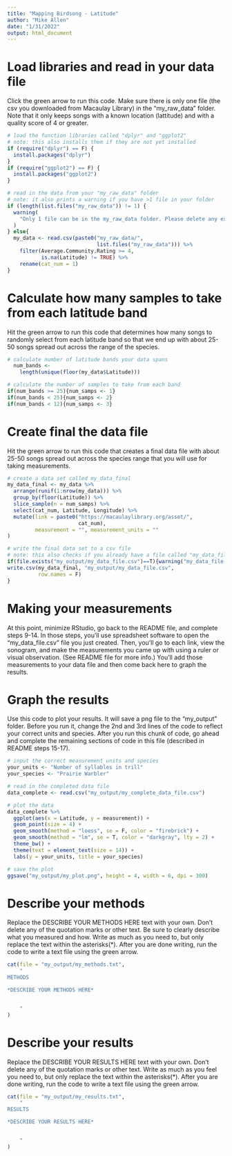 ```yaml
---
title: "Mapping Birdsong - Latitude"
author: "Mike Allen"
date: "1/31/2022"
output: html_document
---
```

# Load libraries and read in your data file
Click the green arrow to run this code. Make sure there is only one file (the csv you downloaded from Macaulay Library) in the "my_raw_data" folder. Note that it only keeps songs with a known location (lattitude) and with a quality score of 4 or greater.
```r
# load the function libraries called "dplyr" and "ggplot2"
# note: this also installs them if they are not yet installed
if (require("dplyr") == F) {
  install.packages("dplyr")
}
if (require("ggplot2") == F) {
  install.packages("ggplot2")
}

# read in the data from your "my_raw_data" folder
# note: it also prints a warning if you have >1 file in your folder
if (length(list.files("my_raw_data")) != 1) {
  warning(
    "Only 1 file can be in the my_raw_data folder. Please delete any except the one you want to analyze."
  )
} else{
  my_data <- read.csv(paste0("my_raw_data/",
                             list.files("my_raw_data"))) %>%
    filter(Average.Community.Rating >= 4,
           is.na(Latitude) != TRUE) %>%
    rename(cat_num = 1)
}
```
# Calculate how many samples to take from each latitude band
Hit the green arrow to run this code that determines how many songs to randomly select from each latitude band so that we end up with about 25-50 songs spread out across the range of the species.
```r
# calculate number of latitude bands your data spans
  num_bands <-
    length(unique(floor(my_data$Latitude)))

# calculate the number of samples to take from each band
if(num_bands >= 25){num_samps <- 1}
if(num_bands < 25){num_samps <- 2}
if(num_bands < 12){num_samps <- 3}
```
# Create final the data file
Hit the green arrow to run this code that creates a final data file with about 25-50 songs spread out across the species range that you will use for taking measurements.
```r
# create a data set called my_data_final
my_data_final <- my_data %>%
  arrange(runif(1:nrow(my_data))) %>%
  group_by(floor(Latitude)) %>%
  slice_sample(n = num_samps) %>%
  select(cat_num, Latitude, Longitude) %>%
  mutate(link = paste0("https://macaulaylibrary.org/asset/", 
                       cat_num),
         measurement = "", measurement_units = ""
)

# write the final data set to a csv file
# note: this also checks if you already have a file called "my_data_file.csv" to avoid accidentally overwriting data.
if(file.exists("my_output/my_data_file.csv")==T){warning("my_data_file.csv already exists. Rename it and try again.")} else{
write.csv(my_data_final, "my_output/my_data_file.csv",
          row.names = F)
}

```
# Making your measurements
At this point, minimize RStudio, go back to the README file, and complete steps 9-14. In those steps, you'll use spreadsheet software to open the "my_data_file.csv" file you just created. Then, you'll go to each link, view the sonogram, and make the measurements you came up with using a ruler or visual observation. (See README file for more info.) You'll add those measurements to your data file and then come back here to graph the results.

# Graph the results
Use this code to plot your results. It will save a png file to the "my_output" folder. Before you run it, change the 2nd and 3rd lines of the code to reflect your correct units and species. After you run this chunk of code, go ahead and complete the remaining sections of code in this file (described in README steps 15-17).
```r
# input the correct measurement units and species
your_units <- "Number of syllables in trill"
your_species <- "Prairie Warbler"

# read in the completed data file
data_complete <- read.csv("my_output/my_complete_data_file.csv")

# plot the data
data_complete %>%
  ggplot(aes(x = Latitude, y = measurement)) +
  geom_point(size = 4) +
  geom_smooth(method = "loess", se = F, color = "firebrick") +
  geom_smooth(method = "lm", se = T, color = "darkgray", lty = 2) +
  theme_bw() + 
  theme(text = element_text(size = 14)) +
  labs(y = your_units, title = your_species)

# save the plot
ggsave("my_output/my_plot.png", height = 4, width = 6, dpi = 300)

```
# Describe your methods
Replace the DESCRIBE YOUR METHODS HERE text with your own. Don't delete any of the quotation marks or other text. Be sure to clearly describe what you measured and how. Write as much as you need to, but only replace the text within the asterisks(*). After you are done writing, run the code to write a text file using the green arrow.
```r
cat(file = "my_output/my_methods.txt", 
    "
METHODS

*DESCRIBE YOUR METHODS HERE*


    "
)

```
# Describe your results
Replace the DESCRIBE YOUR RESULTS HERE text with your own. Don't delete any of the quotation marks or other text. Write as much as you feel you need to, but only replace the text within the asterisks(*). After you are done writing, run the code to write a text file using the green arrow.
```r
cat(file = "my_output/my_results.txt", 
    "
RESULTS

*DESCRIBE YOUR RESULTS HERE*


    "
)
```
